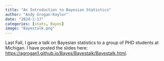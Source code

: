 ```yaml
---
title: "An Introduction to Bayesian Statistics"
author: "Andy Grogan-Kaylor"
date: "2024-1-17"
categories: [stats, Bayes]
image: "Bayestalk.png"
---
```


Last Fall, I gave a talk on Bayesian statistics to a group of PHD students at Michigan. I have posted the slides here:  [https://agrogan1.github.io/Bayes/Bayestalk/Bayestalk.html](https://agrogan1.github.io/Bayes/Bayestalk/Bayestalk.html).




